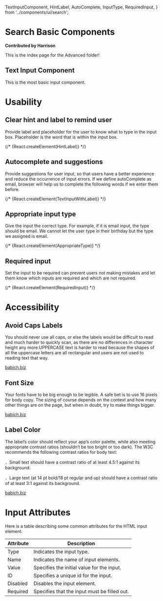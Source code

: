   TextInputComponent,
  HintLabel,
  AutoComplete,
  InputType,
  RequiredInput,
} from '../components/ui/search';

# Search Basic Components

**Contributed by Harrison**

This is the index page for the Advanced folder!

## Text Input Component

This is the most basic input component.

<TextInputComponent />

# Usability

## Clear hint and label to remind user

Provide label and placeholder for the user to know what to type in the input box. Placeholder is the word that is within the input box.

<HintLabel />

{/* {React.createElement(HintLabel)} */}

## Autocomplete and suggestions

Provide suggestions for user input, so that users have a better experience and reduce the occurrence of input errors. If we define autoComplete as email, browser will help us to complete the following words if we enter them before.

<AutoComplete />

{/* {React.createElement(TextInputWithLabel)} */}

## Appropriate input type

Give the input the correct type. For example, if it is email input, the type should be email. We cannot let the user type in their birthday but the type we assigned is email.

<InputType />

{/* {React.createElement(AppropriateType)} */}

## Required input

Set the input to be required can prevent users not making mistakes and let them know which inputs are required and which are not required.

<RequiredInput />

{/* {React.createElement(RequiredInput)} */}

# Accessibility

## Avoid Caps Labels

You should never use all caps, or else the labels would be difficult to read and much harder to quickly scan, as there are no differences in character height any more.UPPERCASE text is harder to read because the shapes of all the uppercase letters are all rectangular and users are not used to reading text that way.

[babich.biz](https://babich.biz/designing-perfect-text-field-clarity-accessibility-and-user-effort/)

## Font Size

Your fonts have to be big enough to be legible. A safe bet is to use 16 pixels for body copy. The sizing of course depends on the context and how many other things are on the page, but when in doubt, try to make things bigger.

[babich.biz](https://babich.biz/designing-perfect-text-field-clarity-accessibility-and-user-effort/)

## Label Color

The label’s color should reflect your app’s color palette, while also meeting appropriate contrast ratios (shouldn’t be too bright or too dark). The W3C recommends the following contrast ratios for body text:

．Small text should have a contrast ratio of at least 4.5:1 against its background.

．Large text (at 14 pt bold/18 pt regular and up) should have a contrast ratio of at least 3:1 against its background.

[babich.biz](https://babich.biz/designing-perfect-text-field-clarity-accessibility-and-user-effort/)

# Input Attributes

Here is a table describing some common attributes for the HTML input element.

| Attribute | Description                                  |
| --------- | -------------------------------------------- |
| Type      | Indicates the input type.                    |
| Name      | Indicates the name of input elements.        |
| Value     | Specifies the initial value for the input.   |
| ID        | Specifies a unique id for the input.         |
| Disabled  | Disables the input element.                  |
| Required  | Specifies that the input must be filled out. |
